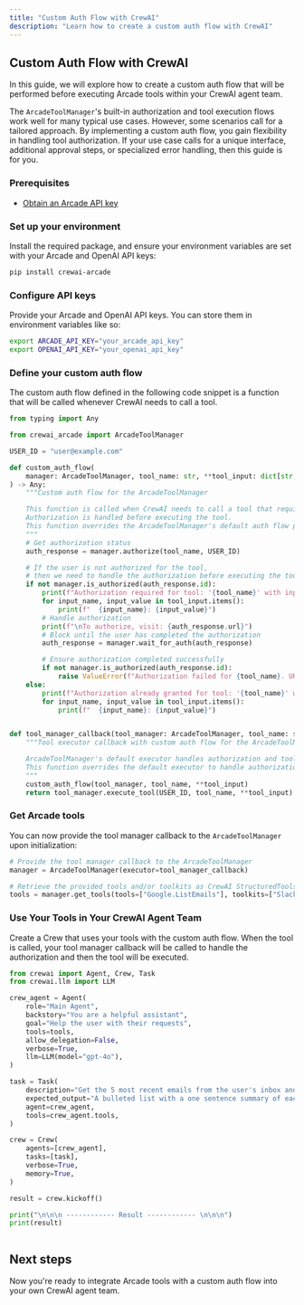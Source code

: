 ```yaml
---
title: "Custom Auth Flow with CrewAI"
description: "Learn how to create a custom auth flow with CrewAI"
---
```



## Custom Auth Flow with CrewAI

In this guide, we will explore how to create a custom auth flow that will be performed before executing Arcade tools within your CrewAI agent team.

The `ArcadeToolManager`'s built-in authorization and tool execution flows work well for many typical use cases. However, some scenarios call for a tailored approach. By implementing a custom auth flow, you gain flexibility in handling tool authorization. If your use case calls for a unique interface, additional approval steps, or specialized error handling, then this guide is for you.

<Steps>

### Prerequisites

- [Obtain an Arcade API key](/home/api-key)

### Set up your environment

Install the required package, and ensure your environment variables are set with your Arcade and OpenAI API keys:

```bash
pip install crewai-arcade
```

### Configure API keys

Provide your Arcade and OpenAI API keys. You can store them in environment variables like so:

```bash
export ARCADE_API_KEY="your_arcade_api_key"
export OPENAI_API_KEY="your_openai_api_key"
```

### Define your custom auth flow

The custom auth flow defined in the following code snippet is a function that will be called whenever CrewAI needs to call a tool.

```python
from typing import Any

from crewai_arcade import ArcadeToolManager

USER_ID = "user@example.com"

def custom_auth_flow(
    manager: ArcadeToolManager, tool_name: str, **tool_input: dict[str, Any]
) -> Any:
    """Custom auth flow for the ArcadeToolManager

    This function is called when CrewAI needs to call a tool that requires authorization.
    Authorization is handled before executing the tool.
    This function overrides the ArcadeToolManager's default auth flow performed by ArcadeToolManager.authorize_tool
    """
    # Get authorization status
    auth_response = manager.authorize(tool_name, USER_ID)

    # If the user is not authorized for the tool,
    # then we need to handle the authorization before executing the tool
    if not manager.is_authorized(auth_response.id):
        print(f"Authorization required for tool: '{tool_name}' with inputs:")
        for input_name, input_value in tool_input.items():
            print(f"  {input_name}: {input_value}")
        # Handle authorization
        print(f"\nTo authorize, visit: {auth_response.url}")
        # Block until the user has completed the authorization
        auth_response = manager.wait_for_auth(auth_response)

        # Ensure authorization completed successfully
        if not manager.is_authorized(auth_response.id):
            raise ValueError(f"Authorization failed for {tool_name}. URL: {auth_response.url}")
    else:
        print(f"Authorization already granted for tool: '{tool_name}' with inputs:")
        for input_name, input_value in tool_input.items():
            print(f"  {input_name}: {input_value}")


def tool_manager_callback(tool_manager: ArcadeToolManager, tool_name: str, **tool_input: dict[str, Any]) -> Any:
    """Tool executor callback with custom auth flow for the ArcadeToolManager

    ArcadeToolManager's default executor handles authorization and tool execution.
    This function overrides the default executor to handle authorization in a custom way and then executes the tool.
    """
    custom_auth_flow(tool_manager, tool_name, **tool_input)
    return tool_manager.execute_tool(USER_ID, tool_name, **tool_input)
```

### Get Arcade tools

You can now provide the tool manager callback to the `ArcadeToolManager` upon initialization:

```python
# Provide the tool manager callback to the ArcadeToolManager
manager = ArcadeToolManager(executor=tool_manager_callback)

# Retrieve the provided tools and/or toolkits as CrewAI StructuredTools.
tools = manager.get_tools(tools=["Google.ListEmails"], toolkits=["Slack"])
```

### Use Your Tools in Your CrewAI Agent Team

Create a Crew that uses your tools with the custom auth flow. When the tool is called, your tool manager callback will be called to handle the authorization and then the tool will be executed.

```python
from crewai import Agent, Crew, Task
from crewai.llm import LLM

crew_agent = Agent(
    role="Main Agent",
    backstory="You are a helpful assistant",
    goal="Help the user with their requests",
    tools=tools,
    allow_delegation=False,
    verbose=True,
    llm=LLM(model="gpt-4o"),
)

task = Task(
    description="Get the 5 most recent emails from the user's inbox and summarize them and recommend a response for each.",
    expected_output="A bulleted list with a one sentence summary of each email and a recommended response to the email.",
    agent=crew_agent,
    tools=crew_agent.tools,
)

crew = Crew(
    agents=[crew_agent],
    tasks=[task],
    verbose=True,
    memory=True,
)

result = crew.kickoff()

print("\n\n\n ------------ Result ------------ \n\n\n")
print(result)
```

</Steps>

<ToggleContent showText="Click to view a full example" hideText="Hide example">

```python file=<rootDir>/examples/code/home/crewai/custom_auth_flow.py
```

</ToggleContent>

## Next steps

Now you're ready to integrate Arcade tools with a custom auth flow into your own CrewAI agent team.
